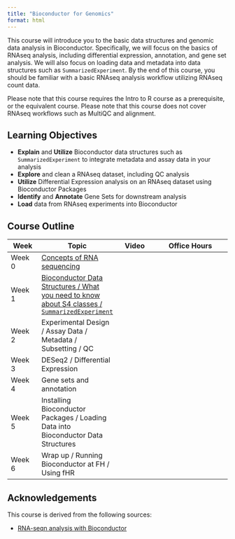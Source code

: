```yaml
---
title: "Bioconductor for Genomics"
format: html
---
```


This course will introduce you to the basic data structures and genomic data analysis in Bioconductor. Specifically, we will focus on the basics of RNAseq analysis, including differential expression, annotation, and gene set analysis. We will also focus on loading data and metadata into data structures such as `SummarizedExperiment`. By the end of this course, you should be familiar with a basic RNAseq analysis workflow utilizing RNAseq count data. 

Please note that this course requires the Intro to R course as a prerequisite, or the equivalent course. Please note that this course does not cover RNAseq workflows such as MultiQC and alignment. 

## Learning Objectives

- **Explain** and **Utilize** Bioconductor data structures such as `SummarizedExperiment` to integrate metadata and assay data in your analysis
- **Explore** and clean a RNAseq dataset, including QC analysis
- **Utilize** Differential Expression analysis on an RNAseq dataset using Bioconductor Packages
- **Identify** and **Annotate** Gene Sets for downstream analysis
- **Load** data from RNAseq experiments into Bioconductor

## Course Outline

|Week|Topic|Video|Office Hours|
|----|-----|-----|------------|
|Week 0| [Concepts of RNA sequencing](00_concepts.html) | | |
|Week 1| [Bioconductor Data Structures / What you need to know about S4 classes / `SummarizedExperiment`](01_introduction.html)| | |
|Week 2| Experimental Design / Assay Data / Metadata / Subsetting / QC| | |
|Week 3| DESeq2 / Differential Expression | | |
|Week 4| Gene sets and annotation| | |
|Week 5| Installing Bioconductor Packages / Loading Data into Bioconductor Data Structures| | |
|Week 6| Wrap up / Running Bioconductor at FH / Using fHR| | |

## Acknowledgements

This course is derived from the following sources:

- [RNA-seqn analysis with Bioconductor](https://github.com/carpentries-incubator/bioc-rnaseq/tree/main)